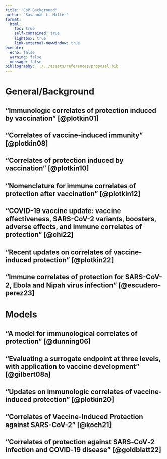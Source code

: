 ```yaml
---
title: "CoP Background"
author: "Savannah L. Miller"
format: 
  html:
    toc: true
    self-contained: true
    lightbox: true
    link-external-newwindow: true
execute: 
  echo: false
  warning: false
  message: false
bibliography: ../../assets/references/proposal.bib
---
```


# General/Background

## "Immunologic correlates of protection induced by vaccination" [@plotkin01]

## "Correlates of vaccine-induced immunity" [@plotkin08]

## "Correlates of protection induced by vaccination" [@plotkin10]

## "Nomenclature for immune correlates of protection after vaccination" [@plotkin12]

## "COVID-19 vaccine update: vaccine effectiveness, SARS-CoV-2 variants, boosters, adverse effects, and immune correlates of protection" [@chi22]

## "Recent updates on correlates of vaccine-induced protection" [@plotkin22]

## "Immune correlates of protection for SARS-CoV-2, Ebola and Nipah virus infection" [@escudero-perez23]

# Models 

## "A model for immunological correlates of protection" [@dunning06]

## "Evaluating a surrogate endpoint at three levels, with application to vaccine development" [@gilbert08a]

## "Updates on immunologic correlates of vaccine-induced protection" [@plotkin20]

## "Correlates of Vaccine-Induced Protection against SARS-CoV-2" [@koch21]

## "Correlates of protection against SARS‐CoV‐2 infection and COVID‐19 disease" [@goldblatt22]